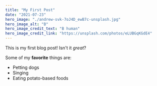 ```yaml
---
title: "My First Post"
date: "2021-07-23"
hero_image: "./andrew-svk-7oJ4D_ewB7c-unsplash.jpg"
hero_image_alt: "B"
hero_image_credit_text: "B human"
hero_image_credit_link: "https://unsplash.com/photos/eLUBGqKGdE4"
---
```

This is my first blog post! Isn't it *great*?

Some of my **favorite** things are:
* Petting dogs
* Singing
* Eating potato-based foods